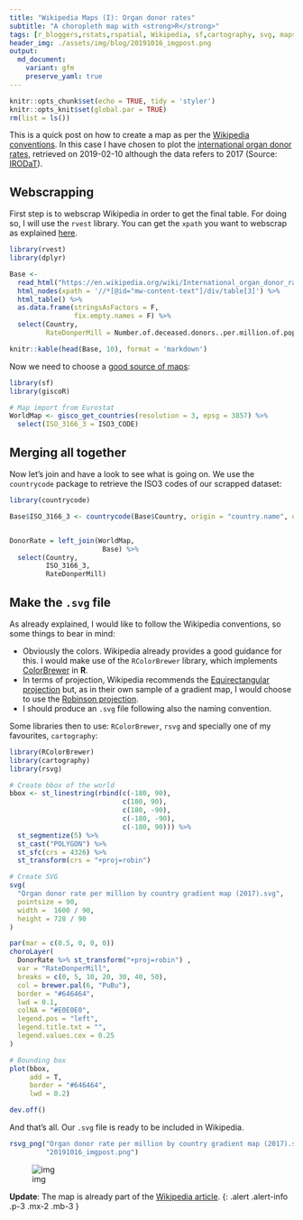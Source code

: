 ```yaml
---
title: "Wikipedia Maps (I): Organ donor rates"
subtitle: "A choropleth map with <strong>R</strong>"
tags: [r_bloggers,rstats,rspatial, Wikipedia, sf,cartography, svg, maps]
header_img: ./assets/img/blog/20191016_imgpost.png
output: 
  md_document:
    variant: gfm
    preserve_yaml: true
---
```


```r
knitr::opts_chunk$set(echo = TRUE, tidy = 'styler')
knitr::opts_knit$set(global.par = TRUE)
rm(list = ls())
```

This is a quick post on how to create a map as per the [Wikipedia conventions](https://en.wikipedia.org/wiki/Wikipedia:WikiProject_Maps/Conventions#Gradient_maps). In this case I have chosen to plot the [international organ donor rates](https://en.wikipedia.org/wiki/International_organ_donor_rates), retrieved on 2019-02-10 although the data refers to 2017 (Source: [IRODaT](http://www.irodat.org/?p=database)).

## Webscrapping

First step is to webscrap Wikipedia in order to get the final table. For doing so, I will use the `rvest` library. You can get the `xpath` you want to webscrap as explained [here](https://stackoverflow.com/a/57972054/7877917).

```r
library(rvest)
library(dplyr)

Base <-
  read_html("https://en.wikipedia.org/wiki/International_organ_donor_rates") %>%
  html_nodes(xpath = '//*[@id="mw-content-text"]/div/table[3]') %>%
  html_table() %>%
  as.data.frame(stringsAsFactors = F,
                fix.empty.names = F) %>%
  select(Country,
         RateDonperMill = Number.of.deceased.donors..per.million.of.population)

knitr::kable(head(Base, 10), format = 'markdown')
```

Now we need to choose a [good source of maps](https://dieghernan.github.io/201906_Beautiful2/):

```r
library(sf)
library(giscoR)

# Map import from Eurostat
WorldMap <- gisco_get_countries(resolution = 3, epsg = 3857) %>%
  select(ISO_3166_3 = ISO3_CODE)

```

## Merging all together

Now let's join and have a look to see what is going on. We use the `countrycode` package to retrieve the ISO3 codes of our scrapped dataset:

```r

library(countrycode)

Base$ISO_3166_3 <- countrycode(Base$Country, origin = "country.name", destination = "iso3c")


DonorRate = left_join(WorldMap,
                       Base) %>%
  select(Country,
         ISO_3166_3,
         RateDonperMill)

```

## Make the `.svg` file

As already explained, I would like to follow the Wikipedia conventions, so some things to bear in mind:

-   Obviously the colors. Wikipedia already provides a good guidance for this. I would make use of the `RColorBrewer` library, which implements [ColorBrewer](http://colorbrewer2.org/#type=sequential&scheme=PuBu&n=9) in **R**.
-   In terms of projection, Wikipedia recommends the [Equirectangular projection](https://en.wikipedia.org/wiki/Equirectangular_projection) but, as in their own sample of a gradient map, I would choose to use the [Robinson projection](https://en.wikipedia.org/wiki/Robinson_projection).
-   I should produce an `.svg` file following also the naming convention.

Some libraries then to use: `RColorBrewer`, `rsvg` and specially one of my favourites, `cartography`:

```r
library(RColorBrewer)
library(cartography)
library(rsvg)

# Create bbox of the world
bbox <- st_linestring(rbind(c(-180, 90),
                            c(180, 90),
                            c(180, -90),
                            c(-180, -90),
                            c(-180, 90))) %>%
  st_segmentize(5) %>%
  st_cast("POLYGON") %>%
  st_sfc(crs = 4326) %>%
  st_transform(crs = "+proj=robin")

# Create SVG
svg(
  "Organ donor rate per million by country gradient map (2017).svg",
  pointsize = 90,
  width =  1600 / 90,
  height = 728 / 90
)

par(mar = c(0.5, 0, 0, 0))
choroLayer(
  DonorRate %>% st_transform("+proj=robin") ,
  var = "RateDonperMill",
  breaks = c(0, 5, 10, 20, 30, 40, 50),
  col = brewer.pal(6, "PuBu"),
  border = "#646464",
  lwd = 0.1,
  colNA = "#E0E0E0",
  legend.pos = "left",
  legend.title.txt = "",
  legend.values.cex = 0.25
)

# Bounding box
plot(bbox,
     add = T,
     border = "#646464",
     lwd = 0.2)

dev.off()


```

And that's all. Our `.svg` file is ready to be included in Wikipedia.

```r
rsvg_png("Organ donor rate per million by country gradient map (2017).svg",
         "20191016_imgpost.png")
```

![img](../assets/img/blog/20191016_imgpost.png)

**Update**: The map is already part of the [Wikipedia article](https://en.wikipedia.org/wiki/International_organ_donor_rates#Global_Summary).
{: .alert .alert-info .p-3 .mx-2 .mb-3 }
